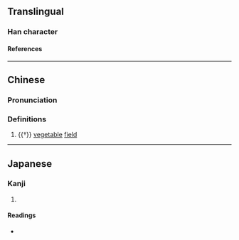 {{character info}}
==Translingual==

===Han character===
{{Han char|rn=32|rad=土|as=17|sn=20|four=42172|canj=GSJT|ids=⿰土聯}}

====References====
{{Han ref|kx=0242.160|dkj=05607|dj=0482.120|hdz=10501.040|uh=58E3}}

----

==Chinese==
{{zh-forms|s=𪤚|alt=𡑜}}

===Pronunciation===
{{zh-pron
|m=lín
|c=leon4
|mc=y
|cat=n
}}

===Definitions===
{{zh-hanzi}}

# {{†}} [[vegetable]] [[field]]

----

==Japanese==

===Kanji===
{{ja-kanji|grade=|rs=土17}}

# {{rfdef|ja|sort=土17}}

====Readings====
* {{ja-readings|on=[[りん]] (rin)|kun=[[おか]] (oka)}}